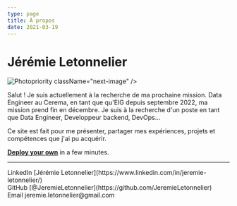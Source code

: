 ```yaml
---
type: page
title: À propos
date: 2021-03-19
---
```


# Jérémie Letonnelier
<div style={{borderRadius: '90px', overflow: 'hidden'}}>
<Image
  src="/images/jeremie.jpg"
  alt="Photo"
  width={150}
  height={150}
  
  priority
  className="next-image"
/>
</div>


Salut ! Je suis actuellement à la recherche de ma prochaine mission. Data Engineer au Cerema, en tant que qu'EIG depuis septembre 2022, ma mission prend fin en décembre. Je suis à la recherche d'un poste en tant que Data Engineer, Developpeur backend, DevOps...



Ce site est fait pour me présenter, partager mes expériences, projets et compétences que j'ai pu acquérir.

[**Deploy your own**](https://vercel.com/new/clone?repository-url=https://github.com/vercel/next.js/tree/canary/examples/blog&project-name=portfolio&repository-name=portfolio) in a few minutes.


---

<div>
LinkedIn [Jérémie Letonnelier](https://www.linkedin.com/in/jeremie-letonnelier/)
<br/> 
GitHub [@JeremieLetonnelier](https://github.com/JeremieLetonnelier)
<br/> 
Email jeremie.letonnelier@gmail.com
</div>
